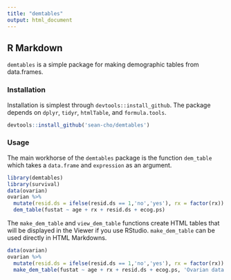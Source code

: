 ```yaml
---
title: "demtables"
output: html_document
---
```


## R Markdown

`demtables` is a simple package for making demographic tables from data.frames.

### Installation

Installation is simplest through `devtools::install_github`. The package depends on `dplyr`, `tidyr`, `htmlTable`, and `formula.tools`.

```r
devtools::install_github('sean-cho/demtables')
```

### Usage

The main workhorse of the `demtables` package is the function `dem_table` which takes a `data.frame` and `expression` as an argument.

```r
library(demtables)
library(survival)
data(ovarian)
ovarian %>% 
  mutate(resid.ds = ifelse(resid.ds == 1,'no','yes'), rx = factor(rx)) %>% 
  dem_table(fustat ~ age + rx + resid.ds + ecog.ps)
```

The `make_dem_table` and `view_dem_table` functions create HTML tables that will be displayed in the Viewer if you use RStudio. `make_dem_table` can be used directly in HTML Markdowns.

```r
data(ovarian)
ovarian %>% 
  mutate(resid.ds = ifelse(resid.ds == 1,'no','yes'), rx = factor(rx)) %>% 
  make_dem_table(fustat ~ age + rx + resid.ds + ecog.ps, 'Ovarian data')
```
